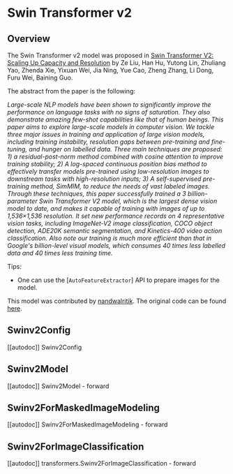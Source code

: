 <!--Copyright 2022 The HuggingFace Team. All rights reserved.

Licensed under the Apache License, Version 2.0 (the "License"); you may not use this file except in compliance with
the License. You may obtain a copy of the License at

http://www.apache.org/licenses/LICENSE-2.0

Unless required by applicable law or agreed to in writing, software distributed under the License is distributed on
an "AS IS" BASIS, WITHOUT WARRANTIES OR CONDITIONS OF ANY KIND, either express or implied. See the License for the
specific language governing permissions and limitations under the License.
-->

# Swin Transformer v2

## Overview

The Swin Transformer v2 model was proposed in [Swin Transformer V2: Scaling Up Capacity and Resolution](https://arxiv.org/abs/2111.09883) by Ze Liu, Han Hu, Yutong Lin, Zhuliang Yao, Zhenda Xie, Yixuan Wei, Jia Ning, Yue Cao, Zheng Zhang, Li Dong, Furu Wei, Baining Guo.

The abstract from the paper is the following:

*Large-scale NLP models have been shown to significantly improve the performance on language tasks with no signs of saturation. They also demonstrate amazing few-shot capabilities like that of human beings. This paper aims to explore large-scale models in computer vision. We tackle three major issues in training and application of large vision models, including training instability, resolution gaps between pre-training and fine-tuning, and hunger on labelled data. Three main techniques are proposed: 1) a residual-post-norm method combined with cosine attention to improve training stability; 2) A log-spaced continuous position bias method to effectively transfer models pre-trained using low-resolution images to downstream tasks with high-resolution inputs; 3) A self-supervised pre-training method, SimMIM, to reduce the needs of vast labeled images. Through these techniques, this paper successfully trained a 3 billion-parameter Swin Transformer V2 model, which is the largest dense vision model to date, and makes it capable of training with images of up to 1,536×1,536 resolution. It set new performance records on 4 representative vision tasks, including ImageNet-V2 image classification, COCO object detection, ADE20K semantic segmentation, and Kinetics-400 video action classification. Also note our training is much more efficient than that in Google's billion-level visual models, which consumes 40 times less labelled data and 40 times less training time.*

Tips:
- One can use the [`AutoFeatureExtractor`] API to prepare images for the model.

This model was contributed by [nandwalritik](https://huggingface.co/nandwalritik).
The original code can be found [here](https://github.com/microsoft/Swin-Transformer).


## Swinv2Config

[[autodoc]] Swinv2Config


## Swinv2Model

[[autodoc]] Swinv2Model
    - forward

## Swinv2ForMaskedImageModeling

[[autodoc]] Swinv2ForMaskedImageModeling
    - forward

## Swinv2ForImageClassification

[[autodoc]] transformers.Swinv2ForImageClassification
    - forward
